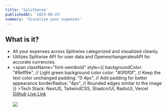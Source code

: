 ```yaml
---
title: 'SplitSense'
publishedAt: '2023-09-25'
summary: 'Visualize your expenses'
---
```


## What is it?

- All your expenses across Splitwise categorized and visualized cleanly.
- Utilizes Splitwise API for user data and OpenexchangeratesAPI for accurate currencies.
- <span
          className="font-semibold"
          style={{
            backgroundColor: "#9eff9e", // Light green background color
            color: "#0f0f0f", // Keep the text color unchanged
            padding: "0 4px", // Add padding for better appearance
            borderRadius: "4px", // Rounded edges similar to the image
          }}
        >Tech Stack</span>: NextJS, TailwindCSS, Shadcn/UI, RadixUI, Vercel<br/>
        <i>[Github](https://github.com/udeet27/SplitSense)</i>
        <i>[Live Link](https://split-sense.vercel.app/)</i>
        <br/><br/>
<img src = "../../splitsense.png"> </img><br/>